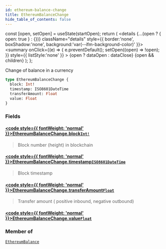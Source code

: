 ```yaml
---
id: ethereum-balance-change
title: EthereumBalanceChange
hide_table_of_contents: false
---
```







  const [open, setOpen] = useState(startOpen);
  return (
    <details {...(open ? { open: true } : {})} className="details" style={{ border:'none', boxShadow:'none', background:'var(--ifm-background-color)' }}>
      <summary
        onClick={(e) => {
          e.preventDefault();
          setOpen((open) => !open);
        }}
        style={{ listStyle:'none' }}
      >
      {open ? dataOpen : dataClose}
      </summary>
      {open && children}
    </details>
  );
};








Change of balance in a currency


```graphql
type EthereumBalanceChange {
  block: Int!
  timestamp: ISO8601DateTime
  transferAmount: Float
  value: Float
}
```




### Fields

#### [<code style={{ fontWeight: 'normal' }}>EthereumBalanceChange.<b>block</b></code>](#)<Bullet />[`Int!`](/docs/v1/graphql-reference/scalars/int) <Badge class="badge badge--secondary" text="non-null"/> <Badge class="badge badge--secondary" text="scalar"/> 
> 
> 
> Block number (height) in blockchain
> 

#### [<code style={{ fontWeight: 'normal' }}>EthereumBalanceChange.<b>timestamp</b></code>](#)<Bullet />[`ISO8601DateTime`](/docs/v1/graphql-reference/scalars/iso8601-date-time) <Badge class="badge badge--secondary" text="scalar"/> 
> 
> 
> Block timestamp
> 

#### [<code style={{ fontWeight: 'normal' }}>EthereumBalanceChange.<b>transferAmount</b></code>](#)<Bullet />[`Float`](/docs/v1/graphql-reference/scalars/float) <Badge class="badge badge--secondary" text="scalar"/> 
> 
> 
> Transfer amount ( positive inbound, negative outbound)
> 

#### [<code style={{ fontWeight: 'normal' }}>EthereumBalanceChange.<b>value</b></code>](#)<Bullet />[`Float`](/docs/v1/graphql-reference/scalars/float) <Badge class="badge badge--secondary" text="scalar"/> 
> 
> 
> 
> 



### Member of

[`EthereumBalance`](/docs/v1/graphql-reference/objects/ethereum-balance)  <Badge class="secondary" text="object"/>

